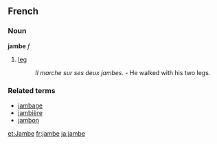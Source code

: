 ==French==
===Noun===
'''jambe''' ''f''

#[[leg]]
#: ''Il marche sur ses deux jambes.'' - He walked with his two legs.

===Related terms===
*[[jambage]]
*[[jambière]]
*[[jambon]]

[[et:Jambe]]
[[fr:jambe]]
[[ja:jambe]]